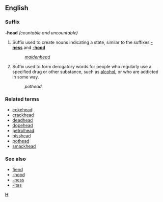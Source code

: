 ==English==
===Suffix===
'''-head''' ''(countable and uncountable)''

# Suffix used to create nouns indicating a state, similar to the suffixes '''[[-ness]]''' and '''[[-hood]]'''
#: ''[[maidenhead]]''
# Suffix used to form derogatory words for people who regularly use a specified drug or other substance, such as [[alcohol]], or who are addicted in some way.
#:''pothead''

===Related terms===
*[[cokehead]]
*[[crackhead]]
*[[deadhead]]
*[[dopehead]]
*[[petrolhead]]
*[[pisshead]]
*[[pothead]]
*[[smackhead]]

===See also===
*[[fiend]]
*[[-hood]]
*[[-ness]]
*[[-itas]]
[[Category:English suffixes|H]]